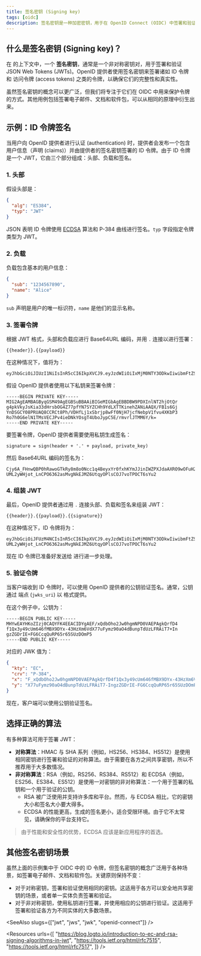 ```yaml
---
title: 签名密钥 (Signing key)
tags: [oidc]
description: 签名密钥是一种加密密钥，用于在 OpenID Connect (OIDC) 中签署和验证 JSON Web Tokens (JWT)。它用于确保 OpenID 提供者发行的令牌的完整性和真实性。
---
```


## 什么是签名密钥 (Signing key)？

在 <Ref slug="openid-connect" /> 的上下文中，一个 **签名密钥**，通常是一个非对称密钥对，用于签署和验证 <Ref slug="jwt">JSON Web Tokens (JWTs)</Ref>。OpenID 提供者使用签名密钥来签署诸如 <Ref slug="id-token">ID 令牌</Ref> 和 <Ref slug="access-token">访问令牌 (access tokens)</Ref> 之类的令牌，以确保它们的完整性和真实性。

虽然签名密钥的概念可以更广泛，但我们将专注于它们在 OIDC 中用来保护令牌的方式。其他用例包括签署电子邮件、文档和软件包，可以从相同的原理中衍生出来。

## 示例：ID 令牌签名

当用户向 OpenID 提供者进行认证 (authentication) 时，提供者会发布一个包含用户信息（<Ref slug="claim">声明 (claims)</Ref>）并由提供者的签名密钥签署的 ID 令牌。由于 ID 令牌是一个 JWT，它由三个部分组成：头部、负载和签名。

### 1. 头部

假设头部是：

```json
{
  "alg": "ES384",
  "typ": "JWT"
}
```

JSON 表明 ID 令牌使用 [ECDSA](https://en.wikipedia.org/wiki/Elliptic_Curve_Digital_Signature_Algorithm) 算法和 P-384 曲线进行签名。`typ` 字段指定令牌类型为 JWT。

### 2. 负载

负载包含基本的用户信息：

```json
{
  "sub": "1234567890",
  "name": "Alice"
}
```

`sub` 声明是用户的唯一标识符，`name` 是他们的显示名称。

### 3. 签署令牌

根据 JWT 格式，头部和负载应进行 Base64URL 编码，并用 `.` 连接以进行签署：

```
{{header}}.{{payload}}
```

在这种情况下，值将为：

```
eyJhbGciOiJIUzI1NiIsInR5cCI6IkpXVCJ9.eyJzdWIiOiIxMjM0NTY3ODkwIiwibmFtZSI6IkFsaWNlIn0
```

假设 OpenID 提供者使用以下私钥来签署令牌：

```
-----BEGIN PRIVATE KEY-----
MIG2AgEAMBAGByqGSM49AgEGBSuBBAAiBIGeMIGbAgEBBDBW9PDXInlNT2hjOtQr
g4pkVkyJsKia33dHrsbOG4Z77pfYN7SYZCHh9YdLXTTKinehZANiAAQX/FB1s6Gj
YnDSGCY08PRUAQ8CCRCt8Ph/VDHfLj1xSbrjp8wFf0NjH7jcfNebpV1fvu4XKbP3
Ro7h0G6elN1TMsVECJPv4ieDNkYOsgT4UboJypC5E/rmvrlJTMM6Y/k=
-----END PRIVATE KEY-----
```

要签署令牌，OpenID 提供者需要使用私钥生成签名：

```
signature = sign(header + '.' + payload, private_key)
```

然后 Base64URL 编码的签名为：

```
Cjy6A_FHnwQBP0hRawoGTkRy8m8o0Ncc1q4BeyxYr0fxhKYmJJinIWZPXJdaAXRO9wOFuH2-UML2yWHjot_LnCPO6362asMvgNkEJMZ6UtqyOPlsCOJ7voTPOCT6sYu2
```

### 4. 组装 JWT

最后，OpenID 提供者通过用 `.` 连接头部、负载和签名来组装 JWT：

```
{{header}}.{{payload}}.{{signature}}
```

在这种情况下，ID 令牌将为：

```
eyJhbGciOiJFUzM4NCIsInR5cCI6IkpXVCJ9.eyJzdWIiOiIxMjM0NTY3ODkwIiwibmFtZSI6IkFsaWNlIn0.Cjy6A_FHnwQBP0hRawoGTkRy8m8o0Ncc1q4BeyxYr0fxhKYmJJinIWZPXJdaAXRO9wOFuH2-UML2yWHjot_LnCPO6362asMvgNkEJMZ6UtqyOPlsCOJ7voTPOCT6sYu2
```

现在 ID 令牌已准备好发送给 <Ref slug="client" /> 进行进一步处理。

### 5. 验证令牌

当客户端收到 ID 令牌时，可以使用 OpenID 提供者的公钥验证签名。通常，公钥通过 <Ref slug="openid-connect-discovery" /> 端点 (`jwks_uri`) 以 <Ref slug="jwk" headingId="json-web-key-set-jwks" /> 格式提供。

在这个例子中，公钥为：

```
-----BEGIN PUBLIC KEY-----
MHYwEAYHKoZIzj0CAQYFK4EEACIDYgAEF/xQdbOho2Jw0hgmNPD0VAEPAgkQrfD4
f1Qx3y49cUm646fMBX9DYx-43HzXm6VdX77uFymz90aO4dBunpTdUzLFRAiT7+In
gzZGDrIE+FG6CcqQuRP65r65SUzDOmP5
-----END PUBLIC KEY-----
```

对应的 JWK 值为：

```json
{
  "kty": "EC",
  "crv": "P-384",
  "x": "F_xQdbOho2Jw0hgmNPD0VAEPAgkQrfD4f1Qx3y49cUm646fMBX9DYx-43HzXm6Vd",
  "y": "X77uFymz90aO4dBunpTdUzLFRAiT7-IngzZGDrIE-FG6CcqQuRP65r65SUzDOmP5"
}
```

现在，客户端可以使用公钥验证签名。

## 选择正确的算法

有多种算法可用于签署 JWT：

- **对称算法**：HMAC 与 SHA 系列（例如，HS256、HS384、HS512）是使用相同密钥进行签署和验证的对称算法。由于需要在各方之间共享密钥，所以不推荐用于大多数情况。
- **非对称算法**：RSA（例如，RS256、RS384、RS512）和 ECDSA（例如，ES256、ES384、ES512）是使用一对密钥的非对称算法：一个用于签署的私钥和一个用于验证的公钥。
  - RSA 被广泛使用并支持许多库和平台。然而，与 ECDSA 相比，它的密钥大小和签名大小要大得多。
  - ECDSA 的性能更高，生成的签名更小，适合受限环境。由于它不太常见，请确保你的平台支持它。

> 由于性能和安全性的优势，ECDSA 应该是新应用程序的首选。

## 其他签名密钥场景

虽然上面的示例集中于 OIDC 中的 ID 令牌，但签名密钥的概念广泛用于各种场景，如签署电子邮件、文档和软件包。关键原则保持不变：

- 对于对称密钥，签署和验证使用相同的密钥。这适用于各方可以安全地共享密钥的场景，或者单一实体负责签署和验证。
- 对于非对称密钥，使用私钥进行签署，并使用相应的公钥进行验证。这适用于签署和验证各方为不同实体的大多数场景。

<SeeAlso slugs={["jwt", "jws", "jwk", "openid-connect"]} />

<Resources
  urls={[
    "https://blog.logto.io/introduction-to-ec-and-rsa-signing-algorithms-in-jwt",
    "https://tools.ietf.org/html/rfc7515",
    "https://tools.ietf.org/html/rfc7517",
  ]}
/>
